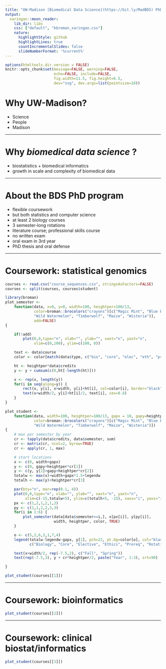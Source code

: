 ```yaml
---
title: "UW-Madison [Biomedical Data Science](https://bit.ly/MadBDS) PhD"
output:
  xaringan::moon_reader:
    lib_dir: libs
    css: ["default", "kbroman_xaringan.css"]
    nature:
      highlightStyle: github
      highlightLines: true
      countIncrementalSlides: false
      slideNumberFormat: '%current%'
---
```


```r
options(htmltools.dir.version = FALSE)
knitr::opts_chunk$set(message=FALSE, warning=FALSE,
                      echo=FALSE, include=FALSE,
                      fig.width=11.5, fig.height=6.5,
                      dev="svg", dev.args=list(pointsize=18))
```

# Why UW-Madison?

- Science
- People
- Madison

---

# Why _biomedical data science_&nbsp;?

- biostatistics + biomedical informatics
- growth in scale and complexity of biomedical data

---

# About the BDS PhD program

- flexible coursework
- but both statistics and computer science
- at least 2 biology courses
- 3 semester-long rotations
- literature course; professional skills course
- no written exam
- oral exam in 3rd year
- PhD thesis and oral defense

---

# Coursework: statistical genomics

```r
courses <- read.csv("course_sequences.csv", stringsAsFactors=FALSE)
courses <- split(courses, courses$student)
```

```r
library(broman)
plot_semester <-
    function(data, x=0, y=0, width=100, heightper=100/13,
             color=broman::brocolors("crayons")[c("Magic Mint", "Blue Bell", "Melon",
             "Wild Watermelon", "Timberwolf", "Maize", "Wisteria")],
             add=FALSE)
{

    if(!add)
        plot(0,0,type="n", xlab="", ylab="", xaxt="n", yaxt="n",
             xlim=c(0,100), ylim=c(100, 0))

    text <- data$course
    color <- color[match(data$type, c("bio", "core", "elec", "eth", "prereq", "rot", "lit"))]

    ht <- heightper*data$credits
    y <- y + cumsum(c(0,ht[-length(ht)]))

    x <- rep(x, length(y))
    for(i in seq(along=y)) {
        rect(x, y[i], x+width, y[i]+ht[i], col=color[i], border="black")
        text(x+width/2, y[i]+ht[i]/2, text[i], cex=0.8)
    }
}

plot_student <-
    function(data, width=100, heightper=100/13, gapx = 10, gapy=heightper*2, legendw=20,
             color=broman::brocolors("crayons")[c("Magic Mint", "Blue Bell", "Melon",
             "Wild Watermelon", "Timberwolf", "Maize", "Wisteria")])
{
    # max per semester by year
    cr <- tapply(data$credits, data$semester, sum)
    cr <- matrix(cr, ncol=2, byrow=TRUE)
    cr <- apply(cr, 1, max)

    # start locations
    x <- c(0, width+gapx)
    y <- c(0, gapy+heightper*cr[1])
    y <- c(y, y[2]+gapy+heightper*cr[2])
    totalw <- max(x)+width+gapx*1.5+legendw
    totalh <- max(y)+heightper*cr[3]

    par(bty="n", mar=rep(0.1, 4))
    plot(0,0,type="n", xlab="", ylab="", xaxt="n", yaxt="n",
         xlim=c(-15,totalw+5), ylim=c(totalh+5, -15), xaxs="i", yaxs="i")
    px <- c(1,2,1,2,1,2)
    py <- c(1,1,2,2,3,3)
    for(i in 1:6) {
        plot_semester(data[data$semester==i,], x[px[i]], y[py[i]],
                      width, heightper, color, TRUE)
    }

    o <- c(5,2,6,3,1,7,4)
    legend(totalw-legendw-gapx, y[1], pch=22, pt.bg=color[o], col="black", pt.cex=3,
           c("Biology", "Core", "Elective", "Ethics", "Prereq", "Rotation", "Seminar")[o])

    text(x+width/2, rep(-7.5,2), c("Fall", "Spring"))
    text(rep(-7.5,3), y + cr*heightper/2, paste("Year", 1:3), srt=90)

}
```

```r
plot_student(courses[[1]])
```

---

# Coursework: bioinformatics

```r
plot_student(courses[[2]])
```

---

# Coursework: clinical biostat/informatics

```r
plot_student(courses[[3]])
```
